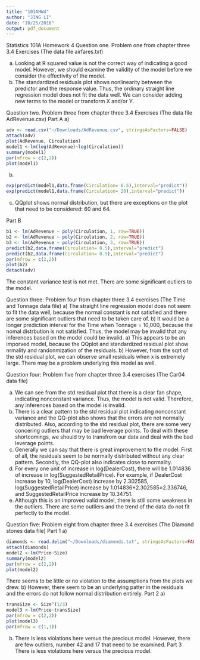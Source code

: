```yaml
---
title: "101AHW4"
author: "JING LI"
date: "10/25/2016"
output: pdf_document
---
```


Statistics 101A Homework 4
Question one. Problem one from chapter three 3.4 Exercises (The data file airfares.txt)

a)
Looking at R squared value is not the correct way of indicating a good model. However, we should examine the validity of the model before we consider the effectivity of the model.
b)
The standardized residuals plot shows nonlinearity between the predictor and the response value. Thus, the ordinary straight line regression model does not fit the data well. We can consider adding new terms to the model or transform X and/or Y.

Question two. Problem three from chapter three 3.4 Exercises (The data file AdRevenue.csv)
Part A
a)
```r
adv <- read.csv("~/Downloads/AdRevenue.csv", stringsAsFactors=FALSE)
attach(adv)
plot(AdRevenue, Circulation)
model1 <-lm(log(AdRevenue)~log(Circulation)) 
summary(model1)
par(mfrow = c(2,2))
plot(model1)
```
b)
```r
exp(predict(model1,data.frame(Circulation= 0.5),interval="predict"))
exp(predict(model1,data.frame(Circulation= 20),interval="predict"))
```
c)
QQplot shows normal distribution, but there are exceptions on the plot that need to be considered: 60 and 64.

Part B
```r
b1 <- lm(AdRevenue ~ poly(Circulation, 1, raw=TRUE)) 
b2 <- lm(AdRevenue ~ poly(Circulation, 2, raw=TRUE)) 
b3 <- lm(AdRevenue ~ poly(Circulation, 3, raw=TRUE)) 
predict(b2,data.frame(Circulation= 0.5),interval="predict")
predict(b2,data.frame(Circulation= 0.5),interval="predict")
par(mfrow = c(2,2))
plot(b2)
detach(adv)
```
The constant variance test is not met. There are some significant outliers to the model.

Question three: Problem four from chapter three 3.4 exercises (The Time and Tonnage data file)
a)
The straight line regression model does not seem to fit the data well, because the normal constant is not satisfied and there are some significant outliers that need to be taken care of.
b)
It would be a longer prediction interval for the Time when Tonnage = 10,000, because the nomal distrbution is not satisfied. Thus, the model may be invalid that any inferences based on the model could be invalid.
a)
This appears to be an imporved model, because the QQplot and standardized residual plot show nrmality and randonmization of the residuals.
b)
However, from the sqrt of the std residual plot, we can observe small residuals when x is extremely large. There may be a problem underlying this model as well.

Question four: Problem five from chapter three 3.4 exercises (The Car04 data file)

a) 
We can see from the std residual plot that there is a clear fan shape, indicating nonconstant variance. Thus, the model is not valid. Therefore, any inferences based on the model is invalid.
b)
There is a clear pattern to the std residual plot indicating nonconstant variance and the QQ-plot also shows that the errors are not normally distributed. Also, according to the std residual plot, there are some very concering outliers that may be bad leverage points. To deal with these shortcomings, we should try to transfrom our data and deal with the bad leverage points.
c)
Generally we can say that there is great improvement to the model. First of all, the residuals seem to be normally distributed without any clear pattern. Secondly, the QQ-plot also indicates close to normality. 
d)
For every one unit of increase in log(DealerCost), there will be 1.014836 of increase in log(SuggestedRetailPrice). For example, if DealerCost increase by 10, log(DealerCost) increase by 2.302585, log(SuggestedRetailPrice) increase by 1.014836*2.302585=2.336746, and SuggestedRetailPrice increase by 10.34751.
e)
Although this is an improved valid model, there is still some weakness in the outliers. There are some outliers and the trend of the data do not fit perfectly to the model.

Question five: Problem eight from chapter three 3.4 exercises (The Diamond stones data file)
Part 1
a)
```r
diamonds <- read.delim("~/Downloads/diamonds.txt", stringsAsFactors=FALSE)
attach(diamonds)
model2 <-lm(Price~Size)
summary(model2)
par(mfrow = c(2,2))
plot(model2)
```
There seems to be little or no violation to the assumptions from the plots we drew.
b)
However, there seem to be an underlying patter in the residuals and the errors do not follow normal distribution entirely.
Part 2
a)
```r
transSize <- Size^(1/3)
model3 <-lm(Price~transSize)
par(mfrow = c(2,2))
plot(model3)
par(mfrow = c(1,1))
```
b)
There is less violations here versus the precious model. However, there are few outliers, number 42 and 17 that need to be examined.
Part 3
There is less violations here versus the precious model.
